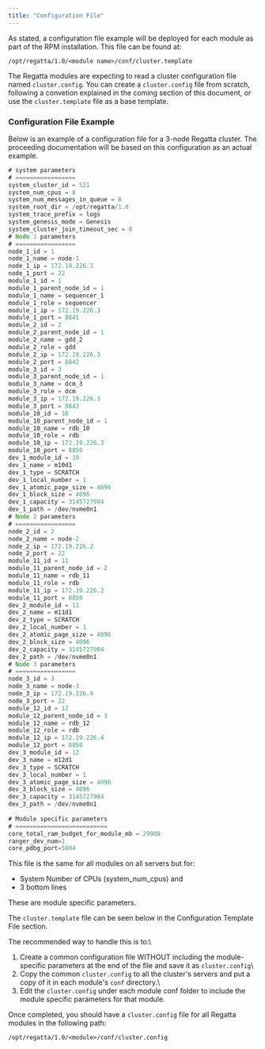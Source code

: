 ```yaml
---
title: "Configuration File"
---
```


As stated, a configuration file example will be deployed for each module as part of the RPM installation. This file can be found at:

```code
/opt/regatta/1.0/<module name>/conf/cluster.template
```

The Regatta modules are expecting to read a cluster configuration file named `cluster.config`. You can create a `cluster.config` file from scratch, following a convetion explained in the coming section of this document, or use the `cluster.template` file as a base template. 

### Configuration File Example

Below is an example of a configuration file for a 3-node Regatta cluster. The proceeding documentation will be based on this configuration as an actual example.

```java
# system parameters 
# =================
system_cluster_id = 521
system_num_cpus = 8
system_num_messages_in_queue = 8
system_root_dir = /opt/regatta/1.0
system_trace_prefix = logs
system_genesis_mode = Genesis
system_cluster_join_timeout_sec = 0
# Node 1 parameters
# =================
node_1_id = 1
node_1_name = node-1
node_1_ip = 172.19.226.3
node_1_port = 22
module_1_id = 1
module_1_parent_node_id = 1
module_1_name = sequencer_1
module_1_role = sequencer
module_1_ip = 172.19.226.3
module_1_port = 8841
module_2_id = 2
module_2_parent_node_id = 1
module_2_name = gdd_2
module_2_role = gdd
module_2_ip = 172.19.226.3
module_2_port = 8842
module_3_id = 3
module_3_parent_node_id = 1
module_3_name = dcm_3
module_3_role = dcm
module_3_ip = 172.19.226.3
module_3_port = 8843
module_10_id = 10
module_10_parent_node_id = 1
module_10_name = rdb_10
module_10_role = rdb
module_10_ip = 172.19.226.3
module_10_port = 8850
dev_1_module_id = 10
dev_1_name = m10d1
dev_1_type = SCRATCH
dev_1_local_number = 1
dev_1_atomic_page_size = 4096
dev_1_block_size = 4096
dev_1_capacity = 3145727984
dev_1_path = /dev/nvme0n1
# Node 2 parameters
# =================
node_2_id = 2
node_2_name = node-2
node_2_ip = 172.19.226.2
node_2_port = 22
module_11_id = 11
module_11_parent_node_id = 2
module_11_name = rdb_11
module_11_role = rdb
module_11_ip = 172.19.226.2
module_11_port = 8850
dev_2_module_id = 11
dev_2_name = m11d1
dev_2_type = SCRATCH
dev_2_local_number = 1
dev_2_atomic_page_size = 4096
dev_2_block_size = 4096
dev_2_capacity = 3145727984
dev_2_path = /dev/nvme0n1
# Node 3 parameters
# =================
node_3_id = 3
node_3_name = node-3
node_3_ip = 172.19.226.4
node_3_port = 22
module_12_id = 12
module_12_parent_node_id = 3
module_12_name = rdb_12
module_12_role = rdb
module_12_ip = 172.19.226.4
module_12_port = 8850
dev_3_module_id = 12
dev_3_name = m12d1
dev_3_type = SCRATCH
dev_3_local_number = 1
dev_3_atomic_page_size = 4096
dev_3_block_size = 4096
dev_3_capacity = 3145727984
dev_3_path = /dev/nvme0n1
 
# Module specific parameters
# ==========================
core_total_ram_budget_for_module_mb = 29908
ranger_dev_num=1
core_pdbg_port=5004
```

This file is the same for all modules on all servers but for:

- System Number of CPUs (system_num_cpus) and
- 3 bottom lines

These are module specific parameters.

The `cluster.template` file can be seen below in the Configuration Template File section.

The recommended way to handle this is to:\
1.  Create a common configuration file WITHOUT including the module-specific parameters at the end of the file and save it as `cluster.config`\
2.  Copy the common `cluster.config` to all the cluster's servers and put a copy of it in each module's `conf` directory.\
3. Edit the `cluster.config` under each module conf folder to include the module specific parameters for that module.

Once completed, you should have a `cluster.config` file for all Regatta modules in the following path:

```shellscript
/opt/regatta/1.0/<module>/conf/cluster.config
```